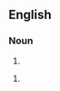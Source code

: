 ==English==

===Noun===
{{head|en|noun form}}

# {{plural of|en|niggerball}}

# {{plural of|en|nigger}}